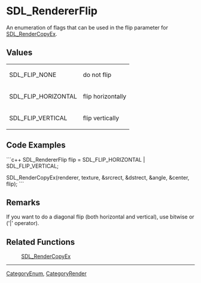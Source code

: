 <!-- pragma section-numbers off -->
<!-- pragma camelcase off -->

= SDL_RendererFlip =
An enumeration of flags that can be used in the flip parameter for [[SDL_RenderCopyEx]].


== Values ==
{|
|SDL_FLIP_NONE
|do not flip
|-
|SDL_FLIP_HORIZONTAL
|flip horizontally
|-
|SDL_FLIP_VERTICAL
|flip vertically
|}


== Code Examples ==
```c++
SDL_RendererFlip flip = SDL_FLIP_HORIZONTAL | SDL_FLIP_VERTICAL;

SDL_RenderCopyEx(renderer, texture, &srcrect, &dstrect, &angle, &center, flip);
```

== Remarks ==
If you want to do a diagonal flip (both horizontal and vertical), use bitwise or ('|' operator).

== Related Functions ==
:[[SDL_RenderCopyEx]]

----
[[CategoryEnum]], [[CategoryRender]]
